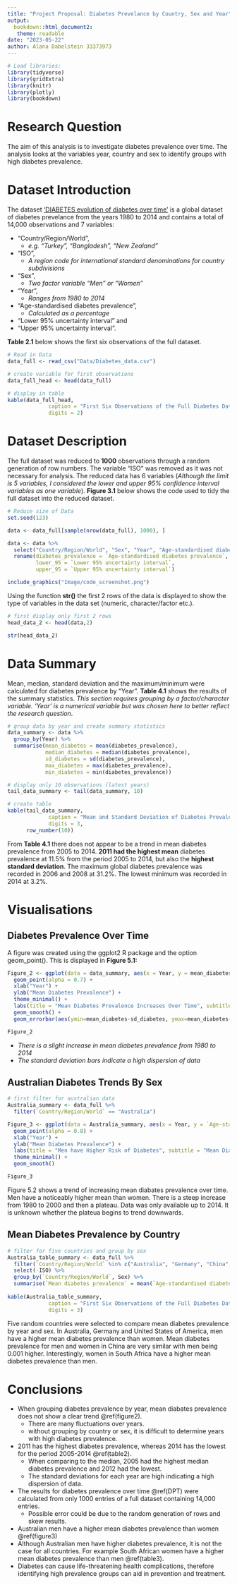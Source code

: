 ```yaml
---
title: "Project Proposal: Diabetes Prevelance by Country, Sex and Year"
output: 
  bookdown::html_document2:
   theme: readable
date: "2023-05-22"
author: Alana Dabelstein 33373973 
---
```


```r
# Load libraries:
library(tidyverse)
library(gridExtra)
library(knitr)
library(plotly)
library(bookdown)
```

# Research Question

The aim of this analysis is to investigate diabetes prevalence over time. The analysis looks at the variables year, country and sex to identify groups with high diabetes prevalence. 

# Dataset Introduction 

The dataset ['DIABETES evolution of diabetes over time'](https://www.ncdrisc.org/data-downloads-diabetes.html) is a global dataset of diabetes prevelance from the years 1980 to 2014 and contains a total of 14,000 observations and 7 variables: 

- "Country/Region/World", 
  - *e.g. "Turkey",  "Bangladesh", "New Zealand"*
- "ISO", 
  - *A region code for international standard denominations for country subdivisions*
- "Sex", 
  - *Two factor variable "Men" or "Women"*
- "Year", 
  - *Ranges from 1980 to 2014*
- "Age-standardised diabetes prevalence", 
  - *Calculated as a percentage*
- "Lower 95% uncertainty interval" and 
- "Upper 95% uncertainty interval". 

**Table 2.1** below shows the first six observations of the full dataset. 


```r
# Read in Data 
data_full <- read_csv("Data/Diabetes_data.csv")

# create variable for first observations
data_full_head <- head(data_full)

# display in table
kable(data_full_head, 
             caption = "First Six Observations of the Full Diabetes Dataset",
             digits = 2)

```

# Dataset Description 

The full dataset was reduced to **1000** observations through a random generation of row numbers. The variable "ISO" was removed as it was not necessary for analysis. The reduced data has 6 variables (*Although the limit is 5 variables, I considered the lower and upper 95% confidence interval variables as one variable*). **Figure 3.1** below shows the code used to tidy the full dataset into the reduced dataset. 

```r
# Reduce size of Data 
set.seed(123)

data <- data_full[sample(nrow(data_full), 1000), ] 

data <- data %>%
  select("Country/Region/World", "Sex", "Year", "Age-standardised diabetes prevalence", "Lower 95% uncertainty interval", "Upper 95% uncertainty interval") %>%
  rename(diabetes_prevalence = `Age-standardised diabetes prevalence`, 
         lower_95 = `Lower 95% uncertainty interval`, 
         upper_95 = `Upper 95% uncertainty interval`)

```


```r
include_graphics("Image/code_screenshot.png")
```

Using the function **str()** the first 2 rows of the data is displayed to show the type of variables in the data set (numeric, character/factor etc.).

```r
# first display only first 2 rows
head_data_2 <- head(data,2)

str(head_data_2)
```

# Data Summary {#table2}

Mean, median, standard deviation and the maximum/minimum were calculated for diabetes prevalence by "Year". **Table 4.1** shows the results of the summary statistics. *This section requires grouping by a factor/character variable. 'Year' is a numerical variable but was chosen here to better reflect the research question*. 

```r
# group data by year and create summary statistics
data_summary <- data %>%
  group_by(Year) %>%
  summarise(mean_diabetes = mean(diabetes_prevalence), 
            median_diabetes = median(diabetes_prevalence),
            sd_diabetes = sd(diabetes_prevalence), 
            max_diabetes = max(diabetes_prevalence), 
            min_diabetes = min(diabetes_prevalence))
```

```r
# display only 10 observations (latest years)
tail_data_summary <- tail(data_summary, 10)

# create table
kable(tail_data_summary, 
             caption = "Mean and Standard Deviation of Diabetes Prevalence by Year (First 10 Rows)",
             digits = 3, 
      row_number(10))
```

From **Table 4.1** there does not appear to be a trend in mean diabetes prevalence from 2005 to 2014. **2011 had the highest mean** diabetes prevalence at 11.5% from the period 2005 to 2014, but also the **highest standard deviation**. The maximum global diabetes prevalence was recorded in 2006 and 2008 at 31.2%. The lowest minimum was recorded in 2014 at 3.2%. 

# Visualisations {#figure2}

## Diabetes Prevalence Over Time {#DPT}

A figure was created using the ggplot2 R package and the option geom_point(). This is displayed in **Figure 5.1:**

```r

Figure_2 <- ggplot(data = data_summary, aes(x = Year, y = mean_diabetes)) + 
  geom_point(alpha = 0.7) + 
  xlab("Year") + 
  ylab("Mean Diabetes Prevalence") + 
  theme_minimal() + 
  labs(title = "Mean Diabetes Prevalence Increases Over Time", subtitle = "Red Bars Represent Standard Deviation", caption = " geom_smooth using method 'loess' and formula 'y ~ x' ") +
  geom_smooth() + 
  geom_errorbar(aes(ymin=mean_diabetes-sd_diabetes, ymax=mean_diabetes+sd_diabetes), colour="red", alpha=0.3)

Figure_2
```


- *There is a slight increase in mean diabetes prevalence from 1980 to 2014*
- *The standard deviation bars indicate a high dispersion of data* 

    
## Australian Diabetes Trends By Sex {#figure3}

```r

# first filter for australian data
Australia_summary <- data_full %>%
  filter(`Country/Region/World` == "Australia")

Figure_3 <- ggplot(data = Australia_summary, aes(x = Year, y = `Age-standardised diabetes prevalence`, col = Sex)) + 
  geom_point(alpha = 0.8) + 
  xlab("Year") + 
  ylab("Mean Diabetes Prevalence") + 
  labs(title = "Men have Higher Risk of Diabetes", subtitle = "Mean Diabetes Prevalence Has Increased Over Time", caption = "geom_smooth using method 'loess' and formula = 'y ~ x' ") +
  theme_minimal() + 
  geom_smooth()

Figure_3

```

Figure 5.2 shows a trend of increasing mean diabates prevalence over time. Men have a noticeably higher mean than women. There is a steep increase from 1980 to 2000 and then a plateau. Data was only available up to 2014. It is unknown whether the plateua begins to trend downwards. 


## Mean Diabetes Prevalence by Country {#table3}

```r
# filter for five countries and group by sex 
Australia_table_summary <- data_full %>%
  filter(`Country/Region/World` %in% c("Australia", "Germany", "China", "South Africa", "United States of America")) %>%
  select(-ISO) %>%
  group_by(`Country/Region/World`, Sex) %>%
  summarise(`Mean diabetes prevalence` = mean(`Age-standardised diabetes prevalence`))
  
kable(Australia_table_summary, 
             caption = "First Six Observations of the Full Diabetes Dataset",
             digits = 3)
```

Five random countries were selected to compare mean diabetes prevalence by year and sex. In Australia, Germany and United States of America, men have a higher mean diabetes prevalence than women. Mean diabetes prevalence for men and women in China are very similar with men being 0.001 higher. Interestingly, women in South Africa have a higher mean diabetes prevalence than men. 

# Conclusions 

- When grouping diabetes prevalence by year, mean diabates prevalence does not show a clear trend \@ref(figure2). 
  - There are many fluctuations over years. 
  - without grouping by country or sex, it is difficult to determine years with high diabetes prevalence. 
- 2011 has the highest diabetes prevalence, whereas 2014 has the lowest for the period 2005-2014 \@ref(table2). 
  - When comparing to the median, 2005 had the highest median diabetes prevalence and 2012 had the lowest. 
  - The standard deviations for each year are high indicating a high dispersion of data. 
- The results for diabetes prevalence over time \@ref(DPT) were calculated from only 1000 entries of a full dataset containing 14,000 entries. 
    - Possible error could be due to the random generation of rows and skew results. 
- Australian men have a higher mean diabetes prevalence than women \@ref(figure3)
- Although Australian men have higher diabetes prevalence, it is not the case for all countries. For example South African women have a higher mean diabetes prevalence than men \@ref(table3). 
- Diabetes can cause life-threatening health complications, therefore identifying high prevalence groups can aid in prevention and treatment. 
    




